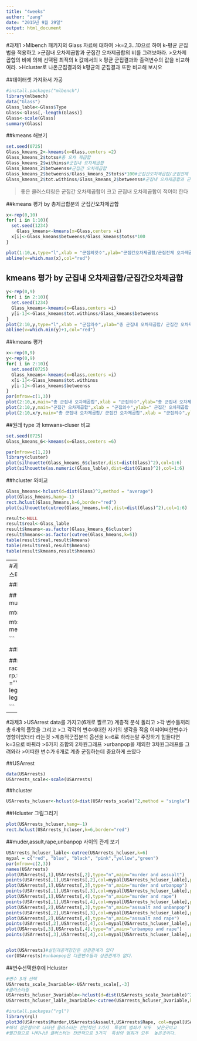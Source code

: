 ```yaml
---
title: "4weeks"
author: "zang"
date: "2015년 9월 29일"
output: html_document
---
```

#과제1
>Mlbench 패키지의 Glass 자료에 대하여 
>k=2,3…10으로 하여 k-평균 군집법을 적용하고 
>군집내 오차제곱합과 군집간 오차제곱합의 비를 그려보아라.
>오차제곱합의 비에 의해 선택된 최적의 k 값에서의 k 평균 군집결과와 출력변수의 값을 비교하여라. 
>Hcluster로 나온군집결과와 k평균의 군집결과 또한 비교해 보시오


##데이터셋 가져와서 가공
```r
#install.packages("mlbench")
library(mlbench)
data("Glass")
Glass_lable<-Glass$Type
Glass<-Glass[,-length(Glass)]
Glass<-scale(Glass)
summary(Glass)
```

##kmeans 해보기
```r
set.seed(0725)
Glass_kmeans_2<-kmeans(x=Glass,centers =2)
Glass_kmeans_2$totss#총 오차 제곱합
Glass_kmeans_2$withinss#군집내 오차제곱합
Glass_kmeans_2$betweenss#군집간 오차제곱합
Glass_kmeans_2$betweenss/Glass_kmeans_2$totss*100#군집간오차제곱합/군집전체 오차제곱합
Glass_kmeans_2$tot.withinss/Glass_kmeans_2$betweenss#군집내 오차제곱합과 군집간 오차제곱합 비
```
>좋은 클러스터링은 군집간 오차제곱합이 크고 군집내 오차제곱합이 적어야 한다

##kmeans 평가 by 총제곱합분의 군집간오차제곱합
```r
x<-rep(0,10)
for( i in 1:10){
  set.seed(1234)
    Glass_kmeans<-kmeans(x=Glass,centers =i)
  x[i]<-Glass_kmeans$betweenss/Glass_kmeans$totss*100
}

plot(1:10,x,type="l",xlab = "군집의갯수",ylab="군집간오차제곱합/군집전체 오차제곱합")
abline(v=which.max(x),col="red")
```

## kmeans 평가 by 군집내 오차제곱합/군집간오차제곱합
```r
y<-rep(0,9)
for( i in 2:10){
  set.seed(1234)
  Glass_kmeans<-kmeans(x=Glass,centers =i)
  y[i-1]<-Glass_kmeans$tot.withinss/Glass_kmeans$betweenss
}
plot(2:10,y,type="l",xlab = "군집의수",ylab="총 군집내 오차제곱합/ 군집간 오차제곱합의 ")
abline(v=which.min(y)+1,col="red")
```
   
   
   
##kmeans 평가
```r
x<-rep(0,9)
y<-rep(0,9)
for( i in 2:10){
  set.seed(0725)
  Glass_kmeans<-kmeans(x=Glass,centers =i)
  x[i-1]<-Glass_kmeans$tot.withinss
  y[i-1]<-Glass_kmeans$betweenss
}
par(mfrow=c(1,3))
plot(2:10,x,main="총 군집내 오차제곱합",xlab = "군집의수",ylab="총 군집내 오차제곱합",type="l")
plot(2:10,y,main="군집간 오차제곱합",xlab = "군집의수",ylab=" 군집간 오차제곱합 ",type="l")
plot(2:10,x/y,main="총 군집내 오차제곱합/ 군집간 오차제곱합",xlab = "군집의수",ylab="총 군집내 오차제곱합/ 군집간 오차제곱합 ",type="l")
```


##원래 type 과 kmwans-cluser 비교
```r
set.seed(0725)
Glass_kmeans_6<-kmeans(x=Glass,centers =6)

par(mfrow=c(1,2))
library(cluster)
plot(silhouette(Glass_kmeans_6$cluster,dist=dist(Glass)^2),col=1:6)
plot(silhouette(as.numeric(Glass_lable),dist=dist(Glass)^2),col=1:6)
```

##hcluster 와비교
```r
Glass_hmeans<-hclust(d=dist(Glass)^2,method = "average")
plot(Glass_hmeans,hang=-1)
rect.hclust(Glass_hmeans,k=6,border="red")
plot(silhouette(cutree(Glass_hmeans,k=6),dist=dist(Glass)^2),col=1:6)

```


```r
result<-NULL
result$real<-Glass_lable
result$kmeans<-as.factor(Glass_kmeans_6$cluster)
result$hmeans<-as.factor(cutree(Glass_hmeans,k=6))
table(result$real,result$kmeans)
table(result$real,result$hmeans)
table(result$kmeans,result$hmeans)
```

---
#과제 2
>data 들어가면 hcluster 시각화 레이더망 플랏처럼 시각화하고 해석 
>데이터 시각화 - 레이더망 그래프
>클러스터링시각화 히트맵으로하셔도됩니다~^^! 구글에찾으면 많이나올꺼에요자료~

##hcluster
```r
data(mtcars)
mtcars_hclust<-hclust(dist(scale(mtcars))^2,method = "single")
mtcars_hclust_label<-cutree(mtcars_hclust,k=5)
```

##클러스터별로 평균값 추출하기
```r
library(dplyr)
mtcars_plus<-mutate(mtcars,as.factor(mtcars_hclust_label))

mtcars_plus<-group_by(mtcars_plus,as.factor(mtcars_hclust_label))


mtcars_meanbyclust<-summarise(mtcars_plus,
                              mean(mpg),mean(cyl),mean(disp),mean(hp),
                              mean(drat),mean(wt),mean(qsec),mean(vs),
                              mean(am),mean(gear),mean(carb))

```

##label생성하기
```r
mtcars_hclust_label_sort<-sort(mtcars_hclust_label)
cluster<-data.frame("clust"=as.vector(mtcars_hclust_label_sort),"name"=names(mtcars_hclust_label_sort))
```

##radial plot 시각화
```r

library(plotrix)
radial.plot(scale(mtcars_meanbyclust[,-1])*2*pi,labels=names(mtcars_meanbyclust)[-1],
            rp.type="p",main="plot",line.col=c("red","blue","green","yellow","black"),
            xlab = "",ylab = "",lwd=2,show.grid = T,show.grid.labels = F)
legend(x=30,y=-10,paste("cluster",1:5),col=c("red","blue","green","yellow","black"),lty=1,lwd=2)
legend(x=-60,y=20,cluster$name,col=rep(c("red","blue","green","yellow","black"),c(3,15,12,1,1)),lty=1)

```

---
#과제3
>USArrest data를 가지고(6개로 짤르고) 계층적 분석 돌리고 
>각 변수들끼리 총 6개의 플랏을 그리고
>그 각각의 변수에대한 자기의 생각을 적음 어떠어떠한변수가 영향이있더라 라는것
>계층적군집분석 옵션을 k=6로 하라는말 주장하기 힘들다면 k=3으로 바꿔라 
>6가지 조합의 2차원그래프
>urbanpop을 제외한 3차원그래프를 그려와라 
>어떠한 변수가 6개로 계층 군집하는데 중요하게 쓰였다

##USArrest
```r
data(USArrests)
USArrests_scale<-scale(USArrests)
```

##hcluster
```r
USArrests_hcluser<-hclust(d=dist(USArrests_scale)^2,method = "single")
```

##Hcluster 그림그리기
```r
plot(USArrests_hcluser,hang=-1)
rect.hclust(USArrests_hcluser,k=6,border="red")

```

##muder,assult,rape,unbanpop 사이의 관계 보기
```r
USArrests_hcluser_lable<-cutree(USArrests_hcluser,k=6)
mypal = c("red", "blue", "black", "pink","yellow","green")
par(mfrow=c(2,3))
names(USArrests)
plot(USArrests[,1],USArrests[,2],type="n",main="murder and assualt")
points(USArrests[,1],USArrests[,2],col=mypal[USArrests_hcluser_lable],pch="*",cex=2)
plot(USArrests[,1],USArrests[,3],type="n",main="murder and urbanpop")
points(USArrests[,1],USArrests[,3],col=mypal[USArrests_hcluser_lable],pch="*",cex=2)
plot(USArrests[,1],USArrests[,4],type="n",main="murder and rape")
points(USArrests[,1],USArrests[,4],col=mypal[USArrests_hcluser_lable],pch="*",cex=2)
plot(USArrests[,2],USArrests[,3],type="n",main="assualt and unbanpop")
points(USArrests[,2],USArrests[,3],col=mypal[USArrests_hcluser_lable],pch="*",cex=2)
plot(USArrests[,2],USArrests[,4],type="n",main="assualt and rape")
points(USArrests[,2],USArrests[,4],col=mypal[USArrests_hcluser_lable],pch="*",cex=2)
plot(USArrests[,3],USArrests[,4],type="n",main="urbanpop and rape")
points(USArrests[,3],USArrests[,4],col=mypal[USArrests_hcluser_lable],pch="*",cex=2)


plot(USArrests)#살인과공격강간은 상관관계가 있다 
cor(USArrests)#unbanpop은 다른변수들과 상관관계가 없다.

```

##변수선택한후에 Hcluster

```r
#변수 3개 선택 
USArrests_scale_3variable<-USArrests_scale[,-3]
#클러스터링
USArrests_hcluser_3variable<-hclust(d=dist(USArrests_scale_3variable)^2,method = "single")
USArrests_hcluser_lable_3variable<-cutree(USArrests_hcluser_3variable,k=6)

#install.packages("rgl")
library(rgl)
plot3d(USArrests$Murder,USArrests$Assault,USArrests$Rape, col=mypal[USArrests_hcluser_lable_3variable], size=1, type='s', box=T)
#해석 검은점으로 나타낸 클러스터는 전반적인 3가지  특성의 범죄가 모두  낮은곳이고
#빨간점으로 나타나낸 클러스터는 전반적으로 3가지  특성의 범죄가 모두  높은곳이다.
```

